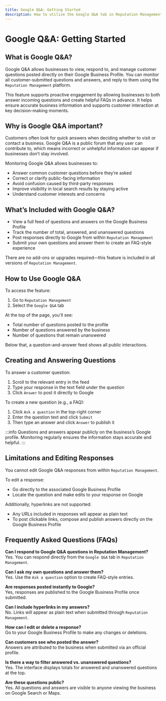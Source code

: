 ```yaml
---
title: Google Q&A: Getting Started
description: How to utilize the Google Q&A tab in Reputation Management 
---
```


# Google Q&A: Getting Started 

## What is Google Q&A?

Google Q&A allows businesses to view, respond to, and manage customer questions posted directly on their Google Business Profile. You can monitor all customer-submitted questions and answers, and reply to them using the `Reputation Management` platform.

This feature supports proactive engagement by allowing businesses to both answer incoming questions and create helpful FAQs in advance. It helps ensure accurate business information and supports customer interaction at key decision-making moments.

## Why is Google Q&A important?

Customers often look for quick answers when deciding whether to visit or contact a business. Google Q&A is a public forum that any user can contribute to, which means incorrect or unhelpful information can appear if businesses don’t stay involved.

Monitoring Google Q&A allows businesses to:

- Answer common customer questions before they’re asked
- Correct or clarify public-facing information
- Avoid confusion caused by third-party responses
- Improve visibility in local search results by staying active
- Understand customer interests and concerns

## What’s Included with Google Q&A?

- View a full feed of questions and answers on the Google Business Profile
- Track the number of total, answered, and unanswered questions
- Post responses directly to Google from within `Reputation Management`
- Submit your own questions and answer them to create an FAQ-style experience

There are no add-ons or upgrades required—this feature is included in all versions of `Reputation Management`.

## How to Use Google Q&A

To access the feature:

1. Go to `Reputation Management`
2. Select the `Google Q&A` tab

At the top of the page, you'll see:

- Total number of questions posted to the profile
- Number of questions answered by the business
- Number of questions that remain unanswered

Below that, a question-and-answer feed shows all public interactions.

## Creating and Answering Questions

To answer a customer question:

1. Scroll to the relevant entry in the feed  
2. Type your response in the text field under the question  
3. Click `Answer` to post it directly to Google

To create a new question (e.g., a FAQ):

1. Click `Ask a question` in the top-right corner  
2. Enter the question text and click `Submit`  
3. Then type an answer and click `Answer` to publish it

:::info
Questions and answers appear publicly on the business’s Google profile. Monitoring regularly ensures the information stays accurate and helpful.
:::

## Limitations and Editing Responses

You cannot edit Google Q&A responses from within `Reputation Management`.

To edit a response:

- Go directly to the associated Google Business Profile
- Locate the question and make edits to your response on Google

Additionally, hyperlinks are not supported:

- Any URLs included in responses will appear as plain text
- To post clickable links, compose and publish answers directly on the Google Business Profile

## Frequently Asked Questions (FAQs)

**Can I respond to Google Q&A questions in Reputation Management?**  
Yes. You can respond directly from the `Google Q&A` tab in `Reputation Management`.

**Can I ask my own questions and answer them?**  
Yes. Use the `Ask a question` option to create FAQ-style entries.

**Are responses posted instantly to Google?**  
Yes, responses are published to the Google Business Profile once submitted.

**Can I include hyperlinks in my answers?**  
No. Links will appear as plain text when submitted through `Reputation Management`.

**How can I edit or delete a response?**  
Go to your Google Business Profile to make any changes or deletions.

**Can customers see who posted the answer?**  
Answers are attributed to the business when submitted via an official profile.

**Is there a way to filter answered vs. unanswered questions?**  
Yes. The interface displays totals for answered and unanswered questions at the top.

**Are these questions public?**  
Yes. All questions and answers are visible to anyone viewing the business on Google Search or Maps.
